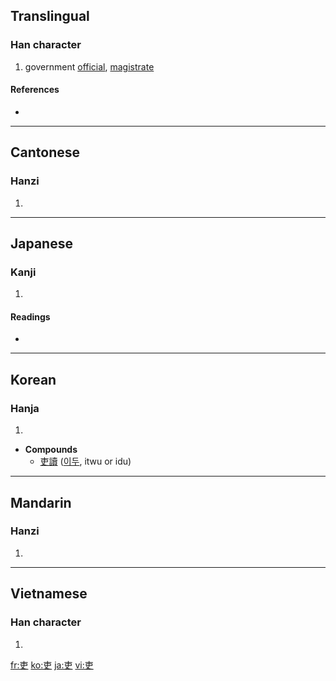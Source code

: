{{also|吏}}
==Translingual==

===Han character===
{{Han char|rn=30|rad=口|as=03|sn=6|four=5000<sub>6</sub>|canj=十中大 (JLK)}}

# government [[official]], [[magistrate]]

====References====
* {{Han ref|kx=0176.020|dkj=03299|dj=0393.020|hdz=10018.030|uh=540F|ud=21519|bh=A64F|bd=42575}}

----

==Cantonese==

===Hanzi===
{{yue-hanzi|jyut=|y=lei6}}

# {{defn|Cantonese|sort=口03}}

----

==Japanese==

===Kanji===
{{ja-kanji|grade=c|rs=口03}}

# {{defn|Japanese}}

====Readings====
* {{ja-readings|on=[[り]] (ri)|kun=[[つかさ]] (tsukasa)}}

----

==Korean==

===Hanja===
{{ko-hanja|hangeul=[[리]]|rv=ri|mr=ri}}

# {{defn|Korean|sort=口03}}

* '''Compounds'''
** [[吏讀]] ([[이두]], itwu or idu)

----

==Mandarin==

===Hanzi===
{{cmn-hanzi|pin=[[lì]] ([[li4]])|wg=li<sup>4</sup>}}

# {{defn|Mandarin|sort=口03}}

----

==Vietnamese==

===Han character===
{{vi-hantu|[[lại]], [[lưỡi]]|rs=口03}}

# {{defn|Vietnamese|sort=口03}}

[[fr:吏]]
[[ko:吏]]
[[ja:吏]]
[[vi:吏]]